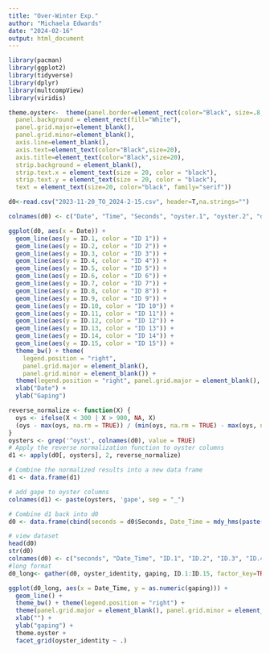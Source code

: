 ```yaml
---
title: "Over-Winter Exp."
author: "Michaela Edwards"
date: "2024-02-16"
output: html_document
---
```


```r
library(pacman)
library(ggplot2)
library(tidyverse)
library(dplyr)
library(multcompView)
library(viridis)
```

```r
theme.oyster<-  theme(panel.border=element_rect(color="Black", size=.8,fill=NA),
  panel.background = element_rect(fill="White"),
  panel.grid.major=element_blank(), 
  panel.grid.minor=element_blank(),
  axis.line=element_blank(),
  axis.text=element_text(color="Black",size=20),
  axis.title=element_text(color="Black",size=20),
  strip.background = element_blank(),
  strip.text.x = element_text(size = 20, color = "black"),
  strip.text.y = element_text(size = 20, color = "black"),
  text = element_text(size=20, color="black", family="serif"))
```

```r
d0<-read.csv("2023-11-20_TO_2024-2-15.csv", header=T,na.strings="")

colnames(d0) <- c("Date", "Time", "Seconds", "oyster.1", "oyster.2", "oyster.3", "oyster.4", "oyster.5", "oyster.6", "oyster.7", "oyster.8", "oyster.9", "oyster.10", "oyster.11", "oyster.12", "oyster.13", "oyster.14", "oyster.15")

```

```r
ggplot(d0, aes(x = Date)) +
  geom_line(aes(y = ID.1, color = "ID 1")) +
  geom_line(aes(y = ID.2, color = "ID 2")) +
  geom_line(aes(y = ID.3, color = "ID 3")) +
  geom_line(aes(y = ID.4, color = "ID 4")) +
  geom_line(aes(y = ID.5, color = "ID 5")) +
  geom_line(aes(y = ID.6, color = "ID 6")) +
  geom_line(aes(y = ID.7, color = "ID 7")) +
  geom_line(aes(y = ID.8, color = "ID 8")) +
  geom_line(aes(y = ID.9, color = "ID 9")) +
  geom_line(aes(y = ID.10, color = "ID 10")) +
  geom_line(aes(y = ID.11, color = "ID 11")) +
  geom_line(aes(y = ID.12, color = "ID 12")) +
  geom_line(aes(y = ID.13, color = "ID 13")) +
  geom_line(aes(y = ID.14, color = "ID 14")) +
  geom_line(aes(y = ID.15, color = "ID 15")) +
  theme_bw() + theme(
    legend.position = "right",
    panel.grid.major = element_blank(),
    panel.grid.minor = element_blank()) +
  theme(legend.position = "right", panel.grid.major = element_blank(), panel.grid.minor = element_blank()) +
  xlab("Date") +
  ylab("Gaping")
```

```r
reverse_normalize <- function(X) {
  oys <- ifelse(X < 300 | X > 900, NA, X)
  (oys - max(oys, na.rm = TRUE)) / (min(oys, na.rm = TRUE) - max(oys, na.rm = TRUE))
}
oysters <- grep('^oyst', colnames(d0), value = TRUE)
# Apply the reverse normalization function to oyster columns
d1 <- apply(d0[, oysters], 2, reverse_normalize)

# Combine the normalized results into a new data frame
d1 <- data.frame(d1)

# add gape to oyster columns
colnames(d1) <- paste(oysters, 'gape', sep = "_")

# Combine d1 back into d0
d0 <- data.frame(cbind(seconds = d0$Seconds, Date_Time = mdy_hms(paste(d0$Date, d0$Time, sep = " ")), d1))

# view dataset
head(d0)
str(d0)
colnames(d0) <- c("seconds", "Date_Time", "ID.1", "ID.2", "ID.3", "ID.4", "ID.5", "ID.6", "ID.7", "ID.8", "ID.9", "ID.10", "ID.11", "ID.12", "ID.13", "ID.14", "ID.15")
#long format
d0_long<- gather(d0, oyster_identity, gaping, ID.1:ID.15, factor_key=TRUE)
```

```r
ggplot(d0_long, aes(x = Date_Time, y = as.numeric(gaping))) +
  geom_line() +
  theme_bw() + theme(legend.position = "right") +
  theme(panel.grid.major = element_blank(), panel.grid.minor = element_blank()) +
  xlab("") +
  ylab("gaping") +
  theme.oyster +
  facet_grid(oyster_identity ~ .)
```


